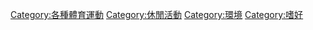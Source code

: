 [[Category:各種體育運動|Category:各種體育運動]]
[[Category:休閒活動|Category:休閒活動]]
[[Category:環境|Category:環境]]
[[Category:嗜好|Category:嗜好]]